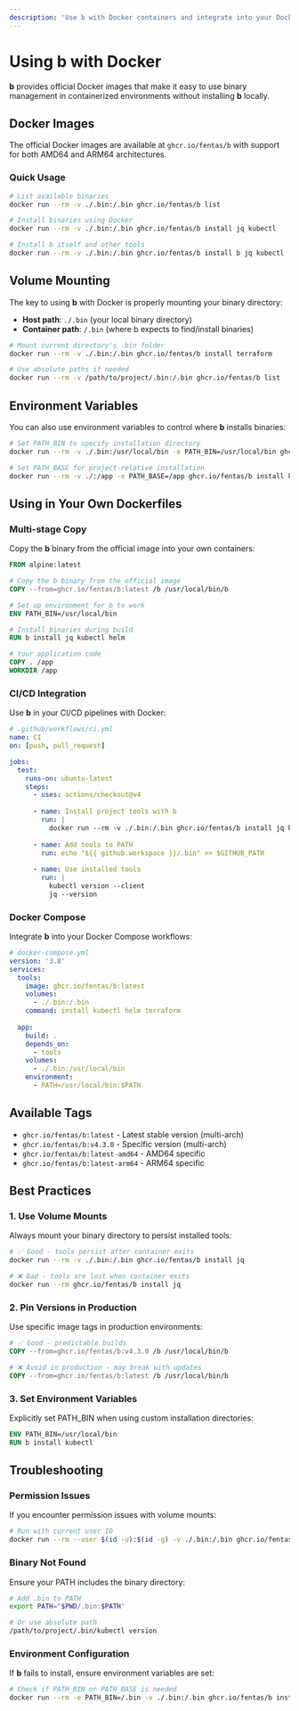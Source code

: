 ```yaml
---
description: 'Use b with Docker containers and integrate into your Docker workflows'
---
```


# Using b with Docker

**b** provides official Docker images that make it easy to use binary management in containerized environments without installing **b** locally.

## Docker Images

The official Docker images are available at `ghcr.io/fentas/b` with support for both AMD64 and ARM64 architectures.

### Quick Usage

```bash
# List available binaries
docker run --rm -v ./.bin:/.bin ghcr.io/fentas/b list

# Install binaries using Docker
docker run --rm -v ./.bin:/.bin ghcr.io/fentas/b install jq kubectl

# Install b itself and other tools
docker run --rm -v ./.bin:/.bin ghcr.io/fentas/b install b jq kubectl
```

## Volume Mounting

The key to using **b** with Docker is properly mounting your binary directory:

- **Host path**: `./.bin` (your local binary directory)
- **Container path**: `/.bin` (where b expects to find/install binaries)

```bash
# Mount current directory's .bin folder
docker run --rm -v ./.bin:/.bin ghcr.io/fentas/b install terraform

# Use absolute paths if needed
docker run --rm -v /path/to/project/.bin:/.bin ghcr.io/fentas/b list
```

## Environment Variables

You can also use environment variables to control where **b** installs binaries:

```bash
# Set PATH_BIN to specify installation directory
docker run --rm -v ./.bin:/usr/local/bin -e PATH_BIN=/usr/local/bin ghcr.io/fentas/b install helm

# Set PATH_BASE for project-relative installation
docker run --rm -v ./:/app -e PATH_BASE=/app ghcr.io/fentas/b install kubectl
```

## Using in Your Own Dockerfiles

### Multi-stage Copy

Copy the **b** binary from the official image into your own containers:

```dockerfile
FROM alpine:latest

# Copy the b binary from the official image
COPY --from=ghcr.io/fentas/b:latest /b /usr/local/bin/b

# Set up environment for b to work
ENV PATH_BIN=/usr/local/bin

# Install binaries during build
RUN b install jq kubectl helm

# Your application code
COPY . /app
WORKDIR /app
```

### CI/CD Integration

Use **b** in your CI/CD pipelines with Docker:

```yaml
# .github/workflows/ci.yml
name: CI
on: [push, pull_request]

jobs:
  test:
    runs-on: ubuntu-latest
    steps:
      - uses: actions/checkout@v4
      
      - name: Install project tools with b
        run: |
          docker run --rm -v ./.bin:/.bin ghcr.io/fentas/b install jq kubectl
          
      - name: Add tools to PATH
        run: echo "${{ github.workspace }}/.bin" >> $GITHUB_PATH
        
      - name: Use installed tools
        run: |
          kubectl version --client
          jq --version
```

### Docker Compose

Integrate **b** into your Docker Compose workflows:

```yaml
# docker-compose.yml
version: '3.8'
services:
  tools:
    image: ghcr.io/fentas/b:latest
    volumes:
      - ./.bin:/.bin
    command: install kubectl helm terraform
    
  app:
    build: .
    depends_on:
      - tools
    volumes:
      - ./.bin:/usr/local/bin
    environment:
      - PATH=/usr/local/bin:$PATH
```

## Available Tags

- `ghcr.io/fentas/b:latest` - Latest stable version (multi-arch)
- `ghcr.io/fentas/b:v4.3.0` - Specific version (multi-arch)
- `ghcr.io/fentas/b:latest-amd64` - AMD64 specific
- `ghcr.io/fentas/b:latest-arm64` - ARM64 specific

## Best Practices

### 1. Use Volume Mounts

Always mount your binary directory to persist installed tools:

```bash
# ✅ Good - tools persist after container exits
docker run --rm -v ./.bin:/.bin ghcr.io/fentas/b install jq

# ❌ Bad - tools are lost when container exits
docker run --rm ghcr.io/fentas/b install jq
```

### 2. Pin Versions in Production

Use specific image tags in production environments:

```dockerfile
# ✅ Good - predictable builds
COPY --from=ghcr.io/fentas/b:v4.3.0 /b /usr/local/bin/b

# ❌ Avoid in production - may break with updates
COPY --from=ghcr.io/fentas/b:latest /b /usr/local/bin/b
```

### 3. Set Environment Variables

Explicitly set PATH_BIN when using custom installation directories:

```dockerfile
ENV PATH_BIN=/usr/local/bin
RUN b install kubectl
```

## Troubleshooting

### Permission Issues

If you encounter permission issues with volume mounts:

```bash
# Run with current user ID
docker run --rm --user $(id -u):$(id -g) -v ./.bin:/.bin ghcr.io/fentas/b install jq
```

### Binary Not Found

Ensure your PATH includes the binary directory:

```bash
# Add .bin to PATH
export PATH="$PWD/.bin:$PATH"

# Or use absolute path
/path/to/project/.bin/kubectl version
```

### Environment Configuration

If **b** fails to install, ensure environment variables are set:

```bash
# Check if PATH_BIN or PATH_BASE is needed
docker run --rm -e PATH_BIN=/.bin -v ./.bin:/.bin ghcr.io/fentas/b install jq
```
